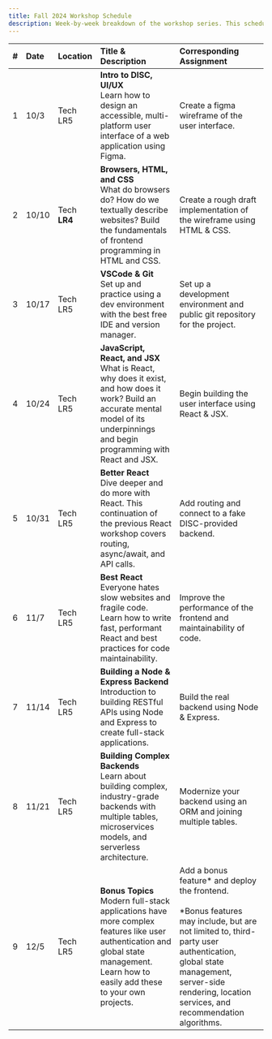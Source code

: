 ```yaml
---
title: Fall 2024 Workshop Schedule
description: Week-by-week breakdown of the workshop series. This schedule is tentative and subject to changes.
---
```


| # | Date  | Location     | Title & Description                                                                                                                                                                      | Corresponding Assignment                                                                                                                                                                                                                       |
| - | :---- | :-------     | :--------------------------------------------------------------------------------------------------------------------------------------------------------------------------------------- | :--------------------------------------------------------------------------------------------------------------------------------------------------------------------------------------------------------------------------------------------- |
| 1 | 10/3  | Tech LR5     | **Intro to DISC, UI/UX**<br/>Learn how to design an accessible, multi-platform user interface of a web application using Figma.                                                          | Create a figma wireframe of the user interface.                                                                                                                                                                                                |
| 2 | 10/10 | Tech **LR4** | **Browsers, HTML, and CSS**<br/>What do browsers do? How do we textually describe websites? Build the fundamentals of frontend programming in HTML and CSS.                              | Create a rough draft implementation of the wireframe using HTML & CSS.                                                                                                                                                                         |
| 3 | 10/17 | Tech LR5     | **VSCode & Git**<br/>Set up and practice using a dev environment with the best free IDE and version manager.                                                                             | Set up a development environment and public git repository for the project.                                                                                                                                                                    |
| 4 | 10/24 | Tech LR5     | **JavaScript, React, and JSX**<br/>What is React, why does it exist, and how does it work? Build an accurate mental model of its underpinnings and begin programming with React and JSX. | Begin building the user interface using React & JSX.                                                                                                                                                                                           |
| 5 | 10/31 | Tech LR5     | **Better React**<br/>Dive deeper and do more with React. This continuation of the previous React workshop covers routing, async/await, and API calls.                                    | Add routing and connect to a fake DISC-provided backend.                                                                                                                                                                                       |
| 6 | 11/7  | Tech LR5     | **Best React**<br/>Everyone hates slow websites and fragile code. Learn how to write fast, performant React and best practices for code maintainability.                                 | Improve the performance of the frontend and maintainability of code.                                                                                                                                                                           |
| 7 | 11/14 | Tech LR5     | **Building a Node & Express Backend**<br/>Introduction to building RESTful APIs using Node and Express to create full-stack applications.                                                | Build the real backend using Node & Express.                                                                                                                                                                                                   |
| 8 | 11/21 | Tech LR5     | **Building Complex Backends**<br/>Learn about building complex, industry-grade backends with multiple tables, microservices models, and serverless architecture.                         | Modernize your backend using an ORM and joining multiple tables.                                                                                                                                                                               |
| 9 | 12/5  | Tech LR5     | **Bonus Topics**<br/>Modern full-stack applications have more complex features like user authentication and global state management. Learn how to easily add these to your own projects. | Add a bonus feature* and deploy the frontend.<br/><br/>*Bonus features may include, but are not limited to, third-party user authentication, global state management, server-side rendering, location services, and recommendation algorithms. |
